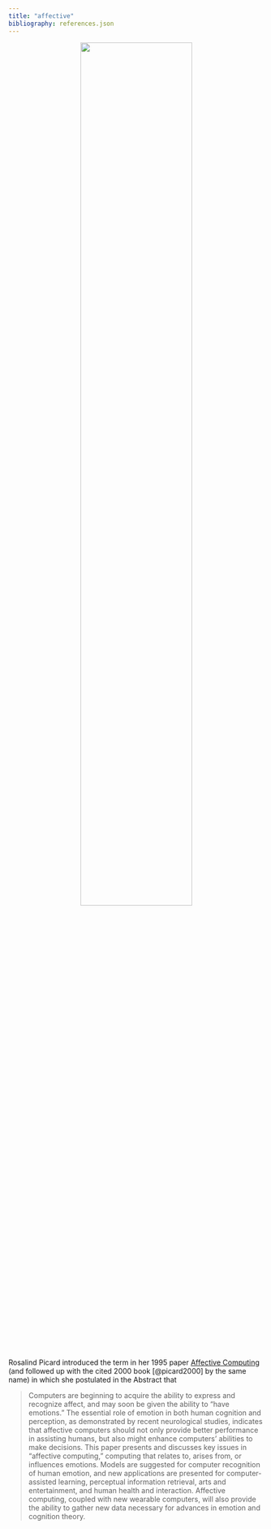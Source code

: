 ```yaml
---
title: "affective"
bibliography: references.json
---
```


<p>

<center>![](/ai/affective/picard.jpg){fig-align="center" width="66%"}</center>

<p>

Rosalind Picard introduced the term in her 1995 paper [Affective Computing](https://affect.media.mit.edu/pdfs/95.picard.pdf) (and followed up with the cited 2000 book [@picard2000] by the same name) in which she postulated in the Abstract that

> Computers are beginning to acquire the ability to express and recognize affect, and may soon be given the ability to "have emotions." The essential role of emotion in both human cognition and perception, as demonstrated by recent neurological studies, indicates that affective computers should not only provide better performance in assisting humans, but also might enhance computers' abilities to make decisions. This paper presents and discusses key issues in "affective computing," computing that relates to, arises from, or influences emotions. Models are suggested for computer recognition of human emotion, and new applications are presented for computer-assisted learning, perceptual information retrieval, arts and entertainment, and human health and interaction. Affective computing, coupled with new wearable computers, will also provide the ability to gather new data necessary for advances in emotion and cognition theory.
